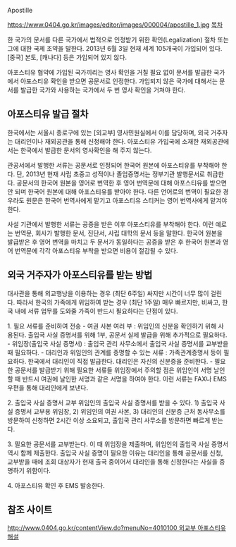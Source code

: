 Apostille

https://www.0404.go.kr/images/editor/images/000004/apostille_1.jpg
[[목차]]

한 국가의 문서를 다른 국가에서 법적으로 인정받기 위한 확인(Legalization) 절차 또는 그에 대한 국제 조약을 말한다. 2013년 6월 3일 현재 세계 105개국이 가입되어 있다. [중국] 본토, [캐나다] 등은 가입되어 있지 않다.

아포스티유 협약에 가입된 국가끼리는 영사 확인을 거칠 필요 없이 문서를 발급한 국가에서 아포스티유 확인을 받으면 공문서로 인정한다. 가입되지 않은 국가에 대해서는 문서를 발급한 국가와 사용하는 국가에서 두 번 영사 확인을 거쳐야 한다.

== 아포스티유 발급 절차 ==
한국에서는 서울시 종로구에 있는 [외교부] 영사민원실에서 이를 담당하며, 외국 거주자는 대리인이나 재외공관을 통해 신청해야 한다. 아포스티유 가입국에 소재한 재외공관에서는 한국에서 발급한 문서의 영사확인을 해 주지 않는다.

관공서에서 발행한 서류는 공문서로 인정되어 한국어 원본에 아포스티유를 부착해야 한다. 단, 2013년 현재 사립 초중고 성적이나 졸업증명서는 정부기관 발행문서로 취급한다. 공문서의 한국어 원본을 영어로 번역한 후 영어 번역문에 대해 아포스티유를 받으면 안 되며 한국어 원본에 대해 아포스티유를 받아야 한다. 다른 언어로의 번역이 필요한 경우라도 원문은 한국어 번역사에게 맡기고 아포스티유 스티커는 영어 번역사에게 맡겨야 한다.

사설 기관에서 발행한 서류는 공증을 받은 이후 아포스티유를 부착해야 한다. 이런 예로는 번역문, 회사가 발행한 문서, 진단서, 사립 대학의 문서 등을 말한다. 한국어 원본을 발급받은 후 영어 번역을 마치고 두 문서가 동일하다는 공증을 받은 후 한국어 원본과 영어 번역문에 각각 아포스티유 부착을 받으면 비용이 절감될 수 있다.


== 외국 거주자가 아포스티유를 받는 방법 ==
대사관을 통해 외교행낭을 이용하는 경우 (최단 6주일) 싸지만 시간이 너무 많이 걸린다.
따라서 한국의 가족에게 위임하여 받는 경우 (최단 1주일) 매우 빠르지만, 비싸고, 한국 내에 서류 업무를 도와줄 가족이 반드시 필요하다는 단점이 있다.

1. 필요 서류를 준비하여 전송
- 여권 사본 여러 부 : 위임인의 신분을 확인하기 위해 사용된다. 출입국 사실 증명서를 위해 1부, 공문서 실제 발급을 위해 추가적으로 필요하다. 
- 위임장(출입국 사실 증명서) : 출입국 관리 사무소에서 출입국 사실 증명서를 교부받을 때 필요하다.
- 대리인과 위임인의 관계를 증명할 수 있는 서류 : 가족관계증명서 등이 필요하다. 한국에서 대리인이 직접 발급한다. 대리인은 자신의 신분증을 준비한다.
- 필요한 공문서를 발급받기 위해 필요한 서류들
위임장에서 주의할 점은 위임인이 서명 날인할 때 반드시 여권에 날인한 서명과 같은 서명을 하여야 한다.
이런 서류는 FAX나 EMS우편을 통해 대리인에게 보낸다.

2. 출입국 사실 증명서 교부
위임인의 출입국 사실 증명서를 받을 수 있다.
1) 출입국 사실 증명서 교부용 위임장, 
2) 위임인의 여권 사본, 
3) 대리인의 신분증
근처 동사무소를 방문하여 신청하면 2시간 이상 소요되고, 출입국 관리 사무소를 방문하면 빠르게 받는다.

3. 필요한 공문서를 교부받는다.
이 때 위임장을 제출하며, 위임인의 출입국 사실 증명서 역시 함께 제출한다.
출입국 사실 증명이 필요한 이유는 대리인을 통해 공문서를 신청, 교부받을 때에 조회 대상자가 현재 출국 중이어서 대리인을 통해 신청한다는 사실을 증명하기 위함이다.

4. 아포스티유 확인 후 EMS 발송한다.

== 참조 사이트 ==
[[http://www.0404.go.kr/contentView.do?menuNo=4010100 외교부 아포스티유 해설]]
